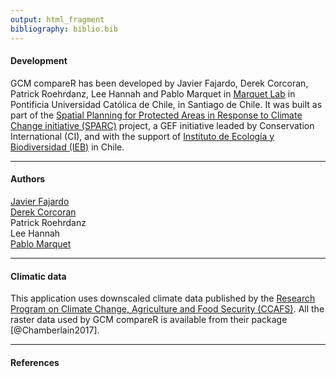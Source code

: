 ```yaml
---
output: html_fragment
bibliography: biblio.bib
---
```


#### Development

GCM compareR has been developed by Javier Fajardo, Derek Corcoran, Patrick Roehrdanz, Lee Hannah and Pablo Marquet in <a href = "http://marquet.cl/" target = "_blank">Marquet Lab</a> in Pontificia Universidad Católica de Chile, in Santiago de Chile. It was built as part of the <a href = "http://www.sparc-website.org/" target = "_blank">Spatial Planning for Protected Areas in Response to Climate Change initiative (SPARC)</a> project, a GEF initiative leaded by Conservation International (CI), and with the support of <a href = "http://ieb-chile.cl/" target = "_blank">Instituto de Ecología y Biodiversidad (IEB)</a> in Chile.

***

#### Authors  
<a href = "https://scholar.google.es/citations?user=L30b63UAAAAJ&hl=es&oi=ao" target = "_blank">Javier Fajardo  
<a href = "https://derek-corcoran-barrios.github.io/" target = "_blank">Derek Corcoran</a>  
Patrick Roehrdanz  
Lee Hannah  
<a href = "http://marquet.cl/" target = "_blank">Pablo Marquet</a>  

***

#### Climatic data

This application uses downscaled climate data published by the <a href = "http://ccafs-climate.org/" target = "_blank">Research Program on Climate Change, Agriculture and Food Security (CCAFS)</a>. All the raster data used by GCM compareR is available from their package [@Chamberlain2017].

***

#### References
